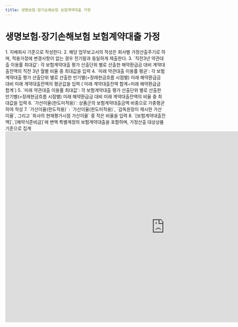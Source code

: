 ```yaml
---
title: 생명보험·장기손해보험 보험계약대출 가정
---
```

# 생명보험·장기손해보험 보험계약대출 가정

<Accordion multiple activeIndex={[]}>
<AccordionTab header="[작성 요령]">
1. 지배회사 기준으로 작성한다.
2. 해당 업무보고서의 작성은 회사별 가정산출주기로 하며, 적용가정에 변경사항이 없는 경우 전기말과 동일하게 제출한다.
3. `직전3년 약관대출 이용률 최대값`: 각 보험계약대출 평가 산출단위 별로 산출한 해약환급금 대비 계약대출잔액의 직전 3년 월별 비율 중 최대값을 입력
4. `미래 약관대출 이용률 평균`: 각 보험계약대출 평가 산출단위 별로 산출한 만기별(=장래현금흐름 시점별) 미래 해약환급금 대비 미래 계약대출잔액의 평균값을 입력 (`미래 계약대출잔액 합계÷미래 해약환급금 합계`)
5. `미래 약관대출 이용률 최대값`: 각 보험계약대출 평가 산출단위 별로 산출한 만기별(=장래현금흐름 시점별) 미래 해약환급금 대비 미래 계약대출잔액의 비율 중 최대값을 입력
6. `가산이율(한도미적용)`: 상품군의 보험계약대출금액 비중으로 가중평균하여 작성
7. `가산이율(한도적용)` : `가산이율(한도미적용)`, `감독원장이 제시한 가산이율`, 그리고 `회사의 현재평가시점 가산이율` 중 작은 비율을 입력
8. `[보험계약대출잔액]`,`[해약식준비금]`에 변액 특별계정의 보험계약대출을 포함하며, 가정산출 대상상품 기준으로 집계

</AccordionTab>
</Accordion>

<br/>

<iframe width="1000" height="600" frameborder="0" scrolling="no"
src="https://onedrive.live.com/embed?resid=AB5F66CE0CF8D024%2116554&authkey=%21ACzRWZavyE-79hc&em=2
&wdAllowInteractivity=False&ActiveCell='1-9'!D11&Item='1-9'!A7:L41
&wdHideGridlines=True
&wdDownloadButton=False
&waccluster=PSG3">
</iframe>
